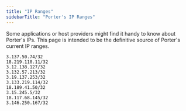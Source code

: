 ```yaml
---
title: "IP Ranges"
sidebarTitle: "Porter's IP Ranges"
---
```


Some applications or host providers might find it handy to know about Porter's IPs. This page is intended to be the definitive source of Porter's current IP ranges.

```
3.137.50.74/32
18.219.110.11/32
3.12.138.127/32
3.132.57.213/32
3.19.137.253/32
3.133.219.114/32
18.189.41.50/32
3.15.245.5/32
18.117.68.145/32
3.146.250.167/32
```
